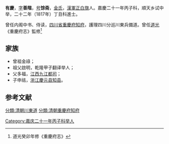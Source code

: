 '''有慶'''{{BD|1790年||？年||catIdx=Y有}}，[[字|字]]'''善階'''，[[号|号]]'''馀斋'''，[[金氏|金氏]]，[[漢軍|漢軍]][[正白旗|正白旗]]人。嘉慶二十一年丙子科，順天乡试中举，二十二年（1817年）丁丑科進士。

曾任内阁中书、侍读，[[四川省|四川省]][[重慶府|重慶府]][[知府|知府]]，護理四川分巡川東兵備道。曾任[[道光|道光]]《重慶府志》監修<ref>道光癸卯年修《重慶府志》</ref>

==家族==
*曾祖金祿；
*祖父啟明，乾隆甲子翻译举人；
*父多福，[[江西|江西]][[九江|九江]][[都司|都司]]；
*子申祜，[[浙江|浙江]][[慶元县|慶元县]][[知县|知县]]。

==参考文献==
{{Reflist}}

{{嘉慶二十二年丁丑科殿試金榜}}
{{DEFAULTSORT:Y有}}
[[分類:清朝川東道|分類:清朝川東道]]
[[分類:清朝重慶府知府|分類:清朝重慶府知府]]
[[Category:嘉庆二十一年丙子科举人|Category:嘉庆二十一年丙子科举人]]